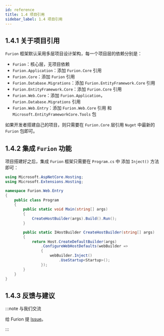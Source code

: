 ```yaml
---
id: reference
title: 1.4 项目引用
sidebar_label: 1.4 项目引用
---
```


## 1.4.1 关于项目引用

`Furion` 框架默认采用多层项目设计架构，每一个项目层的依赖分别是：

- `Furion`：核心层，无项目依赖
- `Furion.Application`：添加 `Furion.Core` 引用
- `Furion.Core`：添加 `Furion` 引用
- `Furion.Database.Migrations`：添加 `Furion.EntityFramework.Core` 引用
- `Furion.EntityFramework.Core`：添加 `Furion.Core` 引用
- `Furion.Web.Core`：添加 `Furion.Application`，`Furion.Database.Migrations` 引用
- `Furion.Web.Entry`：添加 `Furion.Web.Core` 引用 和 `Microsoft.EntityFrameworkCore.Tools` 包

如果开发者搭建自己的项目，则只需要在 `Furion.Core` 层引用 `Nuget` 中最新的 `Furion` 包即可。

## 1.4.2 集成 `Furion` 功能

项目搭建好之后，集成 `Furion` 框架只需要在 `Program.cs` 中 添加 `Inject()` 方法即可：

```cs {18}
using Microsoft.AspNetCore.Hosting;
using Microsoft.Extensions.Hosting;

namespace Furion.Web.Entry
{
    public class Program
    {
        public static void Main(string[] args)
        {
            CreateHostBuilder(args).Build().Run();
        }

        public static IHostBuilder CreateHostBuilder(string[] args)
        {
            return Host.CreateDefaultBuilder(args)
                .ConfigureWebHostDefaults(webBuilder =>
                {
                    webBuilder.Inject()
                        .UseStartup<Startup>();
                });
        }
    }
}
```

## 1.4.3 反馈与建议

:::note 与我们交流

给 Furion 提 [Issue](https://gitee.com/monksoul/Furion/issues/new?issue)。

:::
